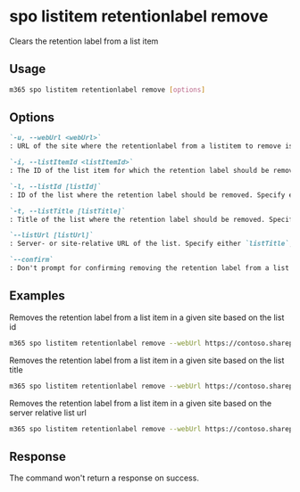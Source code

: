 
# spo listitem retentionlabel remove

Clears the retention label from a list item

## Usage

```sh
m365 spo listitem retentionlabel remove [options]
```

## Options

```md definition-list
`-u, --webUrl <webUrl>`
: URL of the site where the retentionlabel from a listitem to remove is located

`-i, --listItemId <listItemId>`
: The ID of the list item for which the retention label should be removed.

`-l, --listId [listId]`
: ID of the list where the retention label should be removed. Specify either `listTitle`, `listId` or `listUrl`

`-t, --listTitle [listTitle]`
: Title of the list where the retention label should be removed. Specify either `listTitle`, `listId` or `listUrl`

`--listUrl [listUrl]`
: Server- or site-relative URL of the list. Specify either `listTitle`, `listId` or `listUrl`

`--confirm`
: Don't prompt for confirming removing the retention label from a list item
```

<Global />

## Examples

Removes the retention label from a list item in a given site based on the list id

```sh
m365 spo listitem retentionlabel remove --webUrl https://contoso.sharepoint.com/sites/project-x --listId 0cd891ef-afce-4e55-b836-fce03286cccf --listItemId 1
```

Removes the retention label from a list item in a given site based on the list title

```sh
m365 spo listitem retentionlabel remove --webUrl https://contoso.sharepoint.com/sites/project-x --listTitle 'List 1' --listItemId 1
```

Removes the retention label from a list item in a given site based on the server relative list url

```sh
m365 spo listitem retentionlabel remove --webUrl https://contoso.sharepoint.com/sites/project-x --listUrl /sites/project-x/lists/TestList --listItemId 1
```

## Response

The command won't return a response on success.
